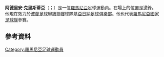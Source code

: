 {{blpunsourced|time=2015-06-03T02:08:11+00:00}}
{{expand|time=2015-06-03T02:08:11+00:00}}
{{noteta|G1=足球|G2=uefa
|1=zh-hans:阿德里安·克里斯特亚;zh-hk:安德里·基斯迪亞;zh-tw:阿德里安·克里斯蒂亞;
}}
{{Infobox football biography
| name           = 安德里·基斯迪亞
| image          = RO B ROMAUT Adrian Cristea 2.jpg
| height         = {{height|m=1.79|precision=0}}
| birth_date     = {{Birth date and age|df=yes|1983|11|30}}
| birth_place    = Iași, Romania
| currentclub    = [[基亞日納足球俱樂部|基亞日納]] 
| clubnumber     = 33
| position       = 翼鋒
| youthyears1    = <!--No info--> | youthclubs1 = [[FC_Politehnica_Iași|Politehnica Iași]]
| years1         = 2000–2004 | clubs1 = [[FC_Politehnica_Iași|Politehnica Iași]]     | caps1 = 93  | goals1 = 18
| years2         = 2004–2010 | clubs2 = [[布加勒斯特戴拿模|布加勒斯特戴拿模]]     | caps2 = 161 | goals2 = 27
| years3         = 2011–2012 | clubs3 = [[克卢日大学足球俱乐部|克卢日大学]] | caps3 = 42  | goals3 = 11
| years4         = 2012–2013 | clubs4 = [[普羅耶什蒂佩特羅魯足球俱樂部|普羅耶什蒂佩特羅魯]]   | caps4 = 15  | goals4 = 1
| years5         = 2013      | clubs5 = → [[標準列治|標準列治]] (loan)                  | caps5 = 8   | goals5 = 0
| years6         = 2013      | clubs6 = [[布加勒斯特星|布加勒斯特星]]     | caps6 = 9   | goals6 = 1
| years7         = 2014–2015 | clubs7 = [[基亞日納足球俱樂部|基亞日納]]   | caps7 = 15  | goals7 = 1
| nationalyears1 = 2003–2006 | nationalteam1 = [[羅馬尼亞21岁以下國家足球隊|羅馬尼亞U21]] | nationalcaps1  = 7 | nationalgoals1 = 10
| nationalyears2 = 2003–2013 | nationalteam2 = [[羅馬尼亞國家足球隊|羅馬尼亞]]  | nationalcaps2  = 59 | nationalgoals2 = 20
| pcupdate       = 27 May 2015
| ntupdate       = 7 October 2011
}}

'''阿德里安·克里斯蒂亞'''（{{lang-ro|Adrian Cristea}}；{{bd|1983年|11月20日}}）是一位[[羅馬尼亞|羅馬尼亞]]足球運動員。在場上的位置是邊鋒。他現在效力於[[波蘭足球甲級聯賽|波蘭足球甲級聯賽]]球隊[[基亞日納足球俱樂部|基亞日納足球俱樂部]]。他也代表[[羅馬尼亞國家足球隊|羅馬尼亞國家足球隊]]參賽。

==參考資料==
{{Reflist}}
{{2008年歐洲足球錦標賽羅馬尼亞參賽名單}}

{{DEFAULTSORT: Cristea, Adrian}}
[[Category:羅馬尼亞足球運動員|Category:羅馬尼亞足球運動員]]